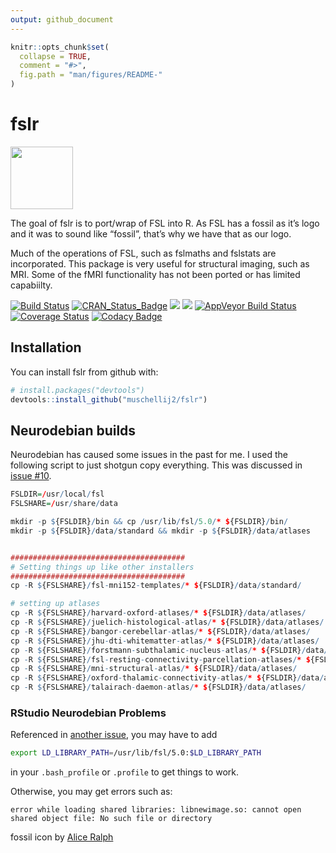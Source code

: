 ```yaml
---
output: github_document
---
```


<!-- README.md is generated from README.Rmd. Please edit that file -->

```r
knitr::opts_chunk$set(
  collapse = TRUE,
  comment = "#>",
  fig.path = "man/figures/README-"
)
```
# fslr

<img src="sticker.png" width="100">

The goal of fslr is to port/wrap of FSL into R.  As FSL has a fossil as it's logo and it was to sound like "fossil", that's why we have that as our logo.

Much of the operations of FSL, such as fslmaths and fslstats are incorporated.  This package is very useful for structural imaging, such as MRI.  Some of the fMRI functionality has not been ported or has limited capabiilty.

<!-- badges: start -->
[![Build Status](https://travis-ci.org/muschellij2/fslr.svg?branch=master)](https://travis-ci.org/muschellij2/fslr)
[![CRAN_Status_Badge](http://www.r-pkg.org/badges/version/fslr)](https://cran.r-project.org/package=fslr)
[![](https://cranlogs.r-pkg.org/badges/fslr)](https://cran.rstudio.com/web/packages/fslr/index.html)
[![](http://cranlogs.r-pkg.org/badges/grand-total/fslr)](http://cran.rstudio.com/web/packages/fslr/index.html)
[![AppVeyor Build Status](https://ci.appveyor.com/api/projects/status/github/muschellij2/fslr?branch=master&svg=true)](https://ci.appveyor.com/project/muschellij2/fslr)
[![Coverage Status](https://coveralls.io/repos/github/muschellij2/fslr/badge.svg?branch=master)](https://coveralls.io/r/muschellij2/fslr?branch=master)
[![Codacy Badge](https://api.codacy.com/project/badge/Grade/e07ba6cce2ea4eeaa1819e1041637914)](https://www.codacy.com/manual/muschellij2/fslr?utm_source=github.com&amp;utm_medium=referral&amp;utm_content=muschellij2/fslr&amp;utm_campaign=Badge_Grade)
<!-- badges: end -->

## Installation

You can install fslr from github with:


```r
# install.packages("devtools")
devtools::install_github("muschellij2/fslr")
```

## Neurodebian builds

Neurodebian has caused some issues in the past for me. I used the following script to just shotgun copy everything.  This was discussed in [issue #10](https://github.com/muschellij2/fslr/issues/10).


```r
FSLDIR=/usr/local/fsl
FSLSHARE=/usr/share/data

mkdir -p ${FSLDIR}/bin && cp /usr/lib/fsl/5.0/* ${FSLDIR}/bin/
mkdir -p ${FSLDIR}/data/standard && mkdir -p ${FSLDIR}/data/atlases 


#######################################
# Setting things up like other installers
#######################################
cp -R ${FSLSHARE}/fsl-mni152-templates/* ${FSLDIR}/data/standard/

# setting up atlases
cp -R ${FSLSHARE}/harvard-oxford-atlases/* ${FSLDIR}/data/atlases/ 
cp -R ${FSLSHARE}/juelich-histological-atlas/* ${FSLDIR}/data/atlases/ 
cp -R ${FSLSHARE}/bangor-cerebellar-atlas/* ${FSLDIR}/data/atlases/ 
cp -R ${FSLSHARE}/jhu-dti-whitematter-atlas/* ${FSLDIR}/data/atlases/ 
cp -R ${FSLSHARE}/forstmann-subthalamic-nucleus-atlas/* ${FSLDIR}/data/atlases/ 
cp -R ${FSLSHARE}/fsl-resting-connectivity-parcellation-atlases/* ${FSLDIR}/data/atlases/ 
cp -R ${FSLSHARE}/mni-structural-atlas/* ${FSLDIR}/data/atlases/ 
cp -R ${FSLSHARE}/oxford-thalamic-connectivity-atlas/* ${FSLDIR}/data/atlases/ 
cp -R ${FSLSHARE}/talairach-daemon-atlas/* ${FSLDIR}/data/atlases/ 
```

### RStudio Neurodebian Problems

Referenced in [another issue](https://github.com/muschellij2/Neurohacking/issues/4), you may have to add

```bash
export LD_LIBRARY_PATH=/usr/lib/fsl/5.0:$LD_LIBRARY_PATH
```
in your `.bash_profile` or `.profile` to get things to work.

Otherwise, you may get errors such as:
```
error while loading shared libraries: libnewimage.so: cannot open shared object file: No such file or directory
```


fossil icon by [Alice Ralph](https://thenounproject.com/aliceralph/)